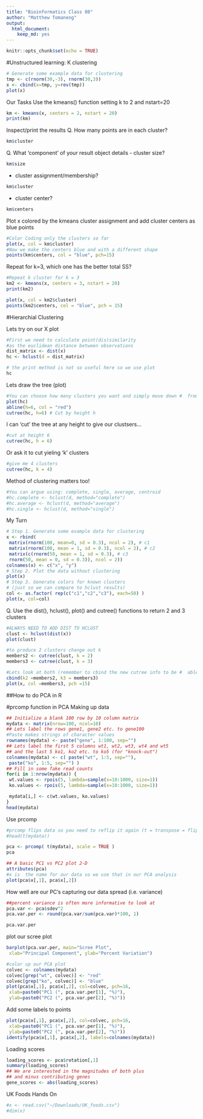 ```yaml
---
title: "Bioinformatics Class 08"
author: "Matthew Tomaneng"
output: 
  html_document: 
    keep_md: yes
---
```


```r
knitr::opts_chunk$set(echo = TRUE)
```

#Unstructured learning: K clustering
```r
# Generate some example data for clustering
tmp <- c(rnorm(30,-3), rnorm(30,3))
x <- cbind(x=tmp, y=rev(tmp))
plot(x)
```

Our Tasks
Use the kmeans() function setting k to 2 and nstart=20
```r
km <- kmeans(x, centers = 2, nstart = 20)
print(km)
```


Inspect/print the results
Q. How many points are in each cluster?
```r
km$cluster
```
Q. What ‘component’ of your result object details
- cluster size?
```r
km$size
```

- cluster assignment/membership?
```r
km$cluster
```

- cluster center?
```r
km$centers
```
Plot x colored by the kmeans cluster assignment and
add cluster centers as blue points
```r
#Color Coding only the clusters so far
plot(x, col = km$cluster)
#Now we make the centers blue and with a different shape
points(km$centers, col = "blue", pch=15)
```
Repeat for k=3, which one has the better total SS? 
```r
#Repeat k cluster for k = 3
km2 <- kmeans(x, centers = 3, nstart = 20)
print(km2)
```

```r
plot(x, col = km2$cluster)
points(km2$centers, col = "blue", pch = 15)
```

#Hierarchial Clustering

Lets try on our X plot
```r
#First we need to calculate point(dis)similarity
#as the euclidean distance between observations
dist_matrix <- dist(x) 
hc <- hclust(d = dist_matrix)

# the print method is not so useful here so we use plot
hc
```
Lets draw the tree (plot)
```r
#You can choose how many clusters you want and simply move down #  from the top
plot(hc)
abline(h=6, col = "red")
cutree(hc, h=6) # Cut by height h
```

I can 'cut' the tree at any height to give our clustsers...

```r
#cut at height 6
cutree(hc, h = 6)
```

Or ask it to cut yieling 'k' clusters
```r
#give me 4 clusters
cutree(hc, k = 4)
```

Method of clustering matters too!
```r
#You can argue using: complete, single, average, centroid 
#hc.complete <- hclust(d, method="complete")
#hc.average <- hclust(d, method="average")
#hc.single <- hclust(d, method="single")
```


My Turn
```r
# Step 1. Generate some example data for clustering
x <- rbind(
 matrix(rnorm(100, mean=0, sd = 0.3), ncol = 2), # c1
 matrix(rnorm(100, mean = 1, sd = 0.3), ncol = 2), # c2
 matrix(c(rnorm(50, mean = 1, sd = 0.3), # c3
 rnorm(50, mean = 0, sd = 0.3)), ncol = 2))
colnames(x) <- c("x", "y")
# Step 2. Plot the data without clustering
plot(x)
# Step 3. Generate colors for known clusters
# (just so we can compare to hclust results)
col <- as.factor( rep(c("c1","c2","c3"), each=50) )
plot(x, col=col)
```

Q. Use the dist(), hclust(), plot() and cutree() functions to return 2 and 3 clusters
```r
#ALWAYS NEED TO ADD DIST TO HCLUST
clust <- hclust(dist(x))
plot(clust)

```


```r
#to produce 2 clusters change out k
members2 <- cutree(clust, k = 2)
members3 <- cutree(clust, k = 3)

#Lets look at both (remember to cbind the new cutree info to be #  able to plot it)
cbind(k2 =members2, k3 = members3)
plot(x, col =members3, pch =15)
```

##How to do PCA in R

#prcomp function in PCA
Making up data
```r
## Initialize a blank 100 row by 10 column matrix
mydata <- matrix(nrow=100, ncol=10)
## Lets label the rows gene1, gene2 etc. to gene100
#Paste makes strings of character values
rownames(mydata) <- paste("gene", 1:100, sep="")
## Lets label the first 5 columns wt1, wt2, wt3, wt4 and wt5
## and the last 5 ko1, ko2 etc. to ko5 (for "knock-out")
colnames(mydata) <- c( paste("wt", 1:5, sep=""),
 paste("ko", 1:5, sep="") )
## Fill in some fake read counts
for(i in 1:nrow(mydata)) {
 wt.values <- rpois(5, lambda=sample(x=10:1000, size=1))
 ko.values <- rpois(5, lambda=sample(x=10:1000, size=1))

 mydata[i,] <- c(wt.values, ko.values)
}
head(mydata)
```

Use prcomp
```r
#prcomp flips data so you need to reflip it again (t = transpose = flips)
#head(t(mydata))
```

```r
pca <- prcomp( t(mydata), scale = TRUE )
pca
```

```r
## A basic PC1 vs PC2 plot 2-D
attributes(pca)
#x is  the name for our data so we use that in our PCA analysis
plot(pca$x[,1], pca$x[,2])

```

How well are our PC's capturing our data spread (i.e. variance)

```r
##percent variance is often more informative to look at
pca.var <- pca$sdev^2
pca.var.per <- round(pca.var/sum(pca.var)*100, 1)

pca.var.per
```

plot our scree plot

```r
barplot(pca.var.per, main="Scree Plot",
 xlab="Principal Component", ylab="Percent Variation")
```

```r
#color up our PCA plot
colvec <- colnames(mydata)
colvec[grep("wt", colvec)] <- "red"
colvec[grep("ko", colvec)] <- "blue"
plot(pca$x[,1], pca$x[,2], col=colvec, pch=16,
 xlab=paste0("PC1 (", pca.var.per[1], "%)"),
 ylab=paste0("PC2 (", pca.var.per[2], "%)")) 
```

Add some labels to points
```r
plot(pca$x[,1], pca$x[,2], col=colvec, pch=16,
 xlab=paste0("PC1 (", pca.var.per[1], "%)"),
 ylab=paste0("PC2 (", pca.var.per[2], "%)")) 
identify(pca$x[,1], pca$x[,2], labels=colnames(mydata))
```

Loading scores
```r
loading_scores <- pca$rotation[,1]
summary(loading_scores)
## We are interested in the magnitudes of both plus
## and minus contributing genes
gene_scores <- abs(loading_scores) 
```

UK Foods Hands On
```r
#x <- read.csv("~/Downloads/UK_foods.csv")
#dim(x)
```




















